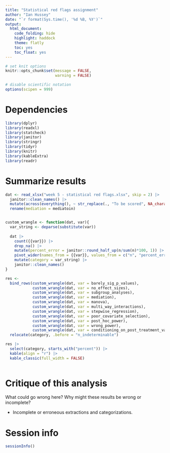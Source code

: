 ```yaml
---
title: "Statistical red flags assignment"
author: "Ian Hussey"
date: "`r format(Sys.time(), '%d %B, %Y')`"
output:
  html_document:
    code_folding: hide
    highlight: haddock
    theme: flatly
    toc: yes
    toc_float: yes
---
```


```r

# set knit options
knitr::opts_chunk$set(message = FALSE,
                      warning = FALSE)

# disable scientific notation
options(scipen = 999) 

```

# Dependencies

```r

library(dplyr)
library(readxl)
library(statcheck)
library(janitor)
library(stringr)
library(tidyr)
library(knitr)
library(kableExtra)
library(readr)

```

# Summarize results

```r

dat <- read_xlsx("week 5 - statistical red flags.xlsx", skip = 2) |>
  janitor::clean_names() |>
  mutate(across(everything(), ~ str_replace(., "To be scored", NA_character_))) |>
  rename(mediation = mediatoin)


custom_wrangle <- function(dat, var){
  var_string <- deparse(substitute(var))
  
  dat |> 
    count({{var}}) |>
    drop_na() |>
    mutate(percent_error = janitor::round_half_up(n/sum(n)*100, 1)) |>
    pivot_wider(names_from = {{var}}, values_from = c("n", "percent_error")) |>
    mutate(category = var_string) |>
    janitor::clean_names()
} 

res <- 
  bind_rows(custom_wrangle(dat, var = barely_sig_p_values),
            custom_wrangle(dat, var = no_effect_sizes),
            custom_wrangle(dat, var = subgroup_analyses),
            custom_wrangle(dat, var = mediation),
            custom_wrangle(dat, var = manova),
            custom_wrangle(dat, var = multi_way_interactions),
            custom_wrangle(dat, var = stepwise_regression),
            custom_wrangle(dat, var = poor_covariate_selection),
            custom_wrangle(dat, var = post_hoc_power),
            custom_wrangle(dat, var = wrong_power),
            custom_wrangle(dat, var = conditioning_on_post_treatment_variable))  |>
  relocate(category, .before = "n_indeterminable")

res |>
  select(category, starts_with("percent")) |>
  kable(align = "r") |>
  kable_classic(full_width = FALSE)
 
```

# Critique of this analysis

What could go wrong here? Why might these results be wrong or incomplete?

- Incomplete or erroneous extractions and categorizations. 

# Session info

```r

sessionInfo()

```



